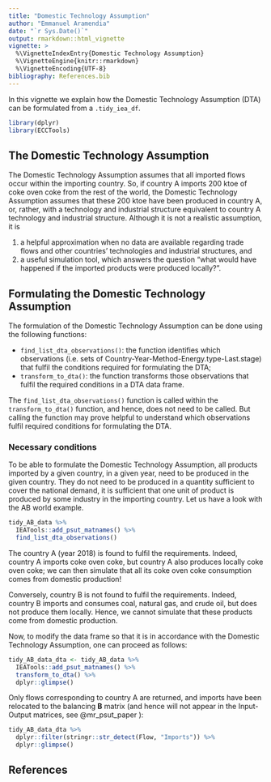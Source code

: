 ```yaml
---
title: "Domestic Technology Assumption"
author: "Emmanuel Aramendia"
date: "`r Sys.Date()`"
output: rmarkdown::html_vignette
vignette: >
  %\VignetteIndexEntry{Domestic Technology Assumption}
  %\VignetteEngine{knitr::rmarkdown}
  %\VignetteEncoding{UTF-8}
bibliography: References.bib
---
```


In this vignette we explain how the Domestic Technology Assumption (DTA) can be formulated from a `.tidy_iea_df`.

```r
library(dplyr)
library(ECCTools)
```

## The Domestic Technology Assumption

The Domestic Technology Assumption assumes that all imported flows occur within the importing country. So, if country A imports 200 ktoe of coke oven coke from the rest of the world, the Domestic Technology Assumption assumes that these 200 ktoe have been produced in country A, or, rather, with a technology and industrial structure equivalent to country A technology and industrial structure. Although it is not a realistic assumption, it is 

1. a helpful approximation when no data are available regarding trade flows and other countries' technologies and industrial structures, and 
2. a useful simulation tool, which answers the question "what would have happened if the imported products were produced locally?".


## Formulating the Domestic Technology Assumption

The formulation of the Domestic Technology Assumption can be done using the following functions:

* `find_list_dta_observations()`: the function identifies which observations (i.e.\ sets of Country-Year-Method-Energy.type-Last.stage) that fulfil the conditions required for formulating the DTA;
* `transform_to_dta()`: the function transforms those observations that fulfil the required conditions in a DTA data frame.

The `find_list_dta_observations()` function is called within the `transform_to_dta()` function, and hence, does not need to be called. But calling the function may prove helpful to understand which observations fulfil required conditions for formulating the DTA.


### Necessary conditions

To be able to formulate the Domestic Technology Assumption, all products imported by a given country, in a given year, need to be produced in the given country. They do not need to be produced in a quantity sufficient to cover the national demand, it is sufficient that one unit of product is produced by some industry in the importing country. Let us have a look with the AB world example.


```r
tidy_AB_data %>% 
  IEATools::add_psut_matnames() %>% 
  find_list_dta_observations()
```

The country A (year 2018) is found to fulfil the requirements. Indeed, country A imports coke oven coke, but country A also produces locally coke oven coke; we can then simulate that all its coke oven coke consumption comes from domestic production!

Conversely, country B is not found to fulfil the requirements. Indeed, country B imports and consumes coal, natural gas, and crude oil, but does not produce them locally. Hence, we cannot simulate that these products come from domestic production.

Now, to modify the data frame so that it is in accordance with the Domestic Technology Assumption, one can proceed as follows:

```r
tidy_AB_data_dta <- tidy_AB_data %>% 
  IEATools::add_psut_matnames() %>% 
  transform_to_dta() %>% 
  dplyr::glimpse()
```

Only flows corresponding to country A are returned, and imports have been relocated to the balancing **B** matrix (and hence will not appear in the Input-Output matrices, see @mr_psut_paper ):

```r
tidy_AB_data_dta %>%
  dplyr::filter(stringr::str_detect(Flow, "Imports")) %>%
  dplyr::glimpse()
```

## References
